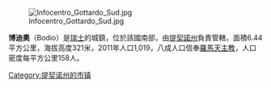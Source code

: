 [[Image:Infocentro_Gottardo_Sud.jpg|right]]

'''博迪奧'''（Bodio）是[[瑞士|瑞士]]的城鎮，位於該國南部，由[[提契諾州|提契諾州]]負責管轄，面積6.44平方公里，海拔高度321米，2011年人口1,019，八成人口信奉[[羅馬天主教|羅馬天主教]]，人口密度每平方公里158人。

{{Authority control}}
{{Switzerland-geo-stub}}
[[Category:提契诺州的市镇|Category:提契诺州的市镇]]